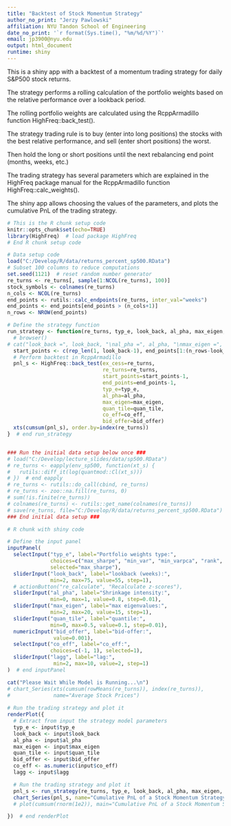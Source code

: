 ```yaml
---
title: "Backtest of Stock Momentum Strategy"
author_no_print: "Jerzy Pawlowski"
affiliation: NYU Tandon School of Engineering
date_no_print: '`r format(Sys.time(), "%m/%d/%Y")`'
email: jp3900@nyu.edu
output: html_document
runtime: shiny
---
```


This is a shiny app with a backtest of a momentum trading strategy for daily S&P500 stock returns.

The strategy performs a rolling calculation of the portfolio weights based on the relative performance over a lookback period.

The rolling portfolio weights are calculated using the RcppArmadillo function HighFreq::back_test().

The strategy trading rule is to buy (enter into long positions) the stocks with the best relative performance, and sell (enter short positions) the worst.

Then hold the long or short positions until the next rebalancing end point (months, weeks, etc.)

The trading strategy has several parameters which are explained in the HighFreq package manual for the RcppArmadillo function HighFreq::calc_weights().

The shiny app allows choosing the values of the parameters, and plots the cumulative PnL of the trading strategy.


```r
# This is the R chunk setup code
knitr::opts_chunk$set(echo=TRUE)
library(HighFreq)  # load package HighFreq
# End R chunk setup code

# Data setup code
load("C:/Develop/R/data/returns_percent_sp500.RData")
# Subset 100 columns to reduce computations
set.seed(1121)  # reset random number generator
re_turns <- re_turns[, sample(1:NCOL(re_turns), 100)]
stock_symbols <- colnames(re_turns)
n_cols <- NCOL(re_turns)
end_points <- rutils::calc_endpoints(re_turns, inter_val="weeks")
end_points <- end_points[end_points > (n_cols+1)]
n_rows <- NROW(end_points)

# Define the strategy function
run_strategy <- function(re_turns, typ_e, look_back, al_pha, max_eigen, quan_tile, co_eff, bid_offer, lagg) {
  # browser()
# cat("look_back =", look_back, "\nal_pha =", al_pha, "\nmax_eigen =", max_eigen, "\nlagg =", lagg, "\n")
  start_points <- c(rep_len(1, look_back-1), end_points[1:(n_rows-look_back+1)])
  # Perform backtest in RcppArmadillo
  pnl_s <- HighFreq::back_test(ex_cess=re_turns, 
                               re_turns=re_turns,
                               start_points=start_points-1,
                               end_points=end_points-1,
                               typ_e=typ_e,
                               al_pha=al_pha,
                               max_eigen=max_eigen,
                               quan_tile=quan_tile,
                               co_eff=co_eff,
                               bid_offer=bid_offer)
  xts(cumsum(pnl_s), order.by=index(re_turns))
}  # end run_strategy


### Run the initial data setup below once ###
# load("C:/Develop/lecture_slides/data/sp500.RData")
# re_turns <- eapply(env_sp500, function(xt_s) {
#   rutils::diff_it(log(quantmod::Cl(xt_s)))
# })  # end eapply
# re_turns <- rutils::do_call(cbind, re_turns)
# re_turns <- zoo::na.fill(re_turns, 0)
# sum(!is.finite(re_turns))
# colnames(re_turns) <- rutils::get_name(colnames(re_turns))
# save(re_turns, file="C:/Develop/R/data/returns_percent_sp500.RData")
### End initial data setup ###
```


```r
# R chunk with shiny code

# Define the input panel
inputPanel(
  selectInput("typ_e", label="Portfolio weights type:",
              choices=c("max_sharpe", "min_var", "min_varpca", "rank", "rankrob"), 
              selected="max_sharpe"),
  sliderInput("look_back", label="lookback (weeks):",
              min=2, max=75, value=55, step=1),
  # actionButton("re_calculate", "Recalculate z-scores"),
  sliderInput("al_pha", label="Shrinkage intensity:",
              min=0, max=1, value=0.8, step=0.01),
  sliderInput("max_eigen", label="max eigenvalues:",
              min=2, max=20, value=15, step=1),
  sliderInput("quan_tile", label="quantile:",
              min=0, max=0.5, value=0.1, step=0.01),
  numericInput("bid_offer", label="bid-offer:",
               value=0.001),
  selectInput("co_eff", label="co_eff:",
              choices=c(-1, 1), selected=1),
  sliderInput("lagg", label="lag:",
               min=2, max=10, value=2, step=1)
)  # end inputPanel

cat("Please Wait While Model is Running...\n")
# chart_Series(xts(cumsum(rowMeans(re_turns)), index(re_turns)),
#              name="Average Stock Prices")
  
# Run the trading strategy and plot it
renderPlot({
  # Extract from input the strategy model parameters
  typ_e <- input$typ_e
  look_back <- input$look_back
  al_pha <- input$al_pha
  max_eigen <- input$max_eigen
  quan_tile <- input$quan_tile
  bid_offer <- input$bid_offer
  co_eff <- as.numeric(input$co_eff)
  lagg <- input$lagg

  # Run the trading strategy and plot it
  pnl_s <- run_strategy(re_turns, typ_e, look_back, al_pha, max_eigen, quan_tile, co_eff, bid_offer, lagg)
  chart_Series(pnl_s, name="Cumulative PnL of a Stock Momentum Strategy")
  # plot(cumsum(rnorm(1e2)), main="Cumulative PnL of a Stock Momentum Strategy")

})  # end renderPlot
```

